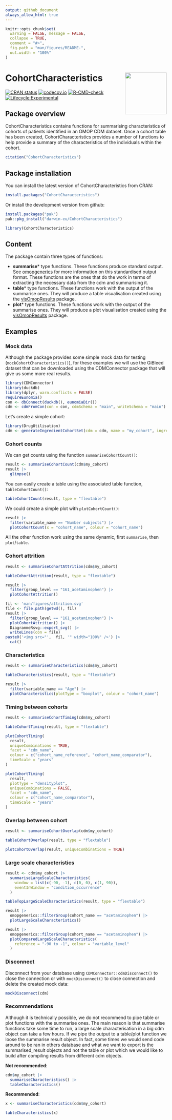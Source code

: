 ```yaml
---
output: github_document
always_allow_html: true
---
```


```r
knitr::opts_chunk$set(
  warning = FALSE, message = FALSE,
  collapse = TRUE,
  comment = "#>",
  fig.path = "man/figures/README-",
  out.width = "100%"
)
```

# CohortCharacteristics <a href="https://darwin-eu.github.io/CohortCharacteristics/"><img src="man/figures/logo.png" align="right" height="130"/></a>

[![CRAN status](https://www.r-pkg.org/badges/version/CohortCharacteristics)](https://CRAN.R-project.org/package=CohortCharacteristics) [![codecov.io](https://codecov.io/github/darwin-eu/CohortCharacteristics/coverage.svg?branch=main)](https://app.codecov.io/github/darwin-eu/CohortCharacteristics?branch=main) [![R-CMD-check](https://github.com/darwin-eu/CohortCharacteristics/workflows/R-CMD-check/badge.svg)](https://github.com/darwin-eu/CohortCharacteristics/actions) [![Lifecycle:Experimental](https://img.shields.io/badge/Lifecycle-Experimental-339999)](https://lifecycle.r-lib.org/articles/stages.html#experimental)

## Package overview

CohortCharacteristics contains functions for summarising characteristics of cohorts of patients identified in an OMOP CDM dataset. Once a cohort table has been created, CohortCharacteristics provides a number of functions to help provide a summary of the characteristics of the individuals within the cohort.

```r
citation("CohortCharacteristics")
```

## Package installation

You can install the latest version of CohortCharacteristics from CRAN:

```r
install.packages("CohortCharacteristics")
```

Or install the development version from github:

```r
install.packages("pak")
pak::pkg_install("darwin-eu/CohortCharacteristics")
```

```r
library(CohortCharacteristics)
```

## Content

The package contain three types of functions:

-   **summarise**\* type functions. These functions produce <summarised_result> standard output. See [omopgenerics](https://darwin-eu.github.io/omopgenerics/articles/summarised_result.html) for more information on this standardised output format. These functions are the ones that do the work in terms of extracting the necessary data from the cdm and summarising it.
-   **table**\* type functions. These functions work with the output of the summarise ones. They will produce a table visualisation created using the [visOmopResults](https://cran.r-project.org/package=visOmopResults) package.
-   **plot**\* type functions. These functions work with the output of the summarise ones. They will produce a plot visualisation created using the [visOmopResults](https://cran.r-project.org/package=visOmopResults) package.

## Examples

### Mock data

Although the package provides some simple mock data for testing (`mockCohortCharacteristics()`), for these examples we will use the GiBleed dataset that can be downloaded using the CDMConnector package that will give us some more real results.

```r
library(CDMConnector)
library(duckdb)
library(dplyr, warn.conflicts = FALSE)
requireEunomia()
con <- dbConnect(duckdb(), eunomiaDir())
cdm <- cdmFromCon(con = con, cdmSchema = "main", writeSchema = "main")
```

Let's create a simple cohort:
```r
library(DrugUtilisation)
cdm <- generateIngredientCohortSet(cdm = cdm, name = "my_cohort", ingredient = c("warfarin", "acetaminophen"))
```

### Cohort counts

We can get counts using the function `summariseCohortCount()`:
```r
result <- summariseCohortCount(cdm$my_cohort)
result |>
  glimpse()
```

You can easily create a table using the associated table function, `tableCohortCount()`:
```r
tableCohortCount(result, type = "flextable")
```

We could create a simple plot with `plotCohortCount()`:
```r
result |>
  filter(variable_name == "Number subjects") |>
  plotCohortCount(x = "cohort_name", colour = "cohort_name")
```

All the other function work using the same dynamic, first `summarise`, then `plot`/`table`.

### Cohort attrition

```r
result <- summariseCohortAttrition(cdm$my_cohort)
```

```r
tableCohortAttrition(result, type = "flextable")
```

```r
result |>
  filter(group_level == "161_acetaminophen") |>
  plotCohortAttrition()
```
```r
fil <- 'man/figures/attrition.svg'
file <- file.path(getwd(), fil)
result |>
  filter(group_level == "161_acetaminophen") |>
  plotCohortAttrition() |>
  DiagrammeRsvg::export_svg() |>
  writeLines(con = file)
paste0('<img src="',  fil, '" width="100%" />') |>
  cat()
```

### Characteristics

```r
result <- summariseCharacteristics(cdm$my_cohort)
```

```r
tableCharacteristics(result, type = "flextable")
```

```r
result |>
  filter(variable_name == "Age") |>
  plotCharacteristics(plotType = "boxplot", colour = "cohort_name")
```

### Timing between cohorts

```r
result <- summariseCohortTiming(cdm$my_cohort)
```

```r
tableCohortTiming(result, type = "flextable")
```

```r
plotCohortTiming(
  result,
  uniqueCombinations = TRUE,
  facet = "cdm_name",
  colour = c("cohort_name_reference", "cohort_name_comparator"),
  timeScale = "years"
)
```

```r
plotCohortTiming(
  result,
  plotType = "densityplot",
  uniqueCombinations = FALSE,
  facet = "cdm_name",
  colour = c("cohort_name_comparator"),
  timeScale = "years"
)
```

### Overlap between cohort

```r
result <- summariseCohortOverlap(cdm$my_cohort)
```

```r
tableCohortOverlap(result, type = "flextable")
```

```r
plotCohortOverlap(result, uniqueCombinations = TRUE)
```

### Large scale characteristics

```r
result <- cdm$my_cohort |>
  summariseLargeScaleCharacteristics(
    window = list(c(-90, -1), c(0, 0), c(1, 90)),
    eventInWindow = "condition_occurrence"
  )
```

```r
tableTopLargeScaleCharacteristics(result, type = "flextable")
```

```r
result |>
  omopgenerics::filterGroup(cohort_name == "acetaminophen") |>
  plotLargeScaleCharacteristics()
```

```r
result |>
  omopgenerics::filterGroup(cohort_name == "acetaminophen") |>
  plotComparedLargeScaleCharacteristics(
    reference = "-90 to -1", colour = "variable_level"
  )
```

### Disconnect

Disconnect from your database using `CDMConnector::cdmDisconnect()` to close the connection or with `mockDisconnect()` to close connection and delete the created mock data:

```r
mockDisconnect(cdm)
```

### Recommendations

Although it is technically possible, we do not recommend to pipe table or plot functions with the summarise ones. The main reason is that summarise functions take some time to run, a large scale characterisation in a big cdm object can take a few hours. If we pipe the output to a table/plot function we loose the summarise result object. In fact, some times we would send code around to be ran in others database and what we want to export is the summarised_result objects and not the table or plot which we would like to build after compiling results from different cdm objects.

**Not recommended**:
```r
cdm$my_cohort |>
  summariseCharacteristics() |>
  tableCharacteristics()
```

**Recommended**:
```r
x <- summariseCharacteristics(cdm$my_cohort)

tableCharacteristics(x)
```
